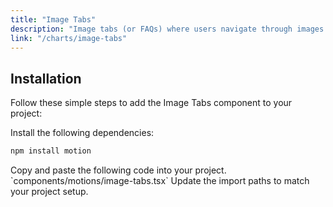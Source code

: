 ```yaml
---
title: "Image Tabs"
description: "Image tabs (or FAQs) where users navigate through images using tabs"
link: "/charts/image-tabs"
---
```



## Installation

Follow these simple steps to add the Image Tabs component to your project:

<Steps>

<Step>
Install the following dependencies:
</Step>

```bash
npm install motion
```

<Step>
Copy and paste the following code into your project.
`components/motions/image-tabs.tsx` 
</Step>

<Step>
     Update the import paths to match your project setup.
</Step>

</Steps>
